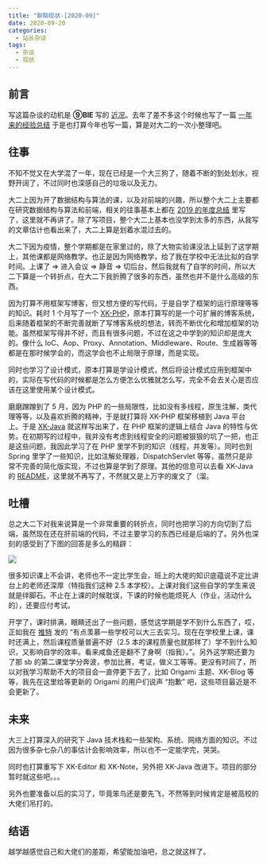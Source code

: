 ```yaml
---
title: "聊聊现状-[2020-09]"
date: 2020-09-20
categories:
  - 站长杂谈
tags:
  - 杂谈
  - 现状
---
```


## 前言

写这篇杂谈的动机是 **⑨BIE** 写的 [近况](https://9bie.org/index.php/archives/671/)。去年了差不多这个时候也写了一篇 [一年来的经验总结](https://blog.ixk.me/summary-of-experience-over-the-past-year.html) 于是也打算今年也写一篇，算是对大二的一次小整理吧。

## 往事

不知不觉又在大学混了一年，现在已经是一个大三狗了，随着不断的到处划水，视野开阔了，不过同时也深感自己的垃圾以及无力。

大二上因为开了数据结构与算法的课，以及对前端的兴趣，所以整个大二上主要都在研究数据结构与算法和前端，相关的往事基本上都在 [2019 的年度总结](https://blog.ixk.me/my-blog-2019-year-end-summary.html) 里写了，这里就不再讲了。除了写项目，整个大二上基本也没学到太多的东西，从我写的文章估计也看出来了，大二上算是划着水混过去的。

大二下因为疫情，整个学期都是在家里过的，除了大物实验课没法上延到了这学期上，其他课都是网络教学。也正是因为网络教学，给了我在学校中无法比拟的自学时间。上课了 => 进入会议 => 静音 => 切后台，然后我就有了自学的时间，所以大二下算是一个转折点，在大二下我折腾了很多的东西，虽然也并不是什么高级的东西。

因为打算不用框架写博客，但又想方便的写代码，于是自学了框架的运行原理等等的知识。耗时 1 个月写了一个 [XK-PHP](https://github.com/syfxlin/xkphp)，原本打算写的是一个可扩展的博客系统，后来随着框架的不断完善就断了写博客系统的想法，转而不断优化和增加框架的功能。虽然框架写得并不好，而且有很多问题，不过在这之中学到的知识却是庞大的。像什么 IoC、Aop、Proxy、Annotation、Middleware、Route、生成器等等都是在那时候学会的，而这学会也不止局限于原理，而是实现。

同时也学习了设计模式，原本打算是学设计模式，然后将设计模式应用到框架中的，实际在写代码的时候都是怎么方便怎么优雅就怎么写，完全不会去关心是否应该在这里使用某个设计模式。

磨磨蹭蹭到了 5 月，因为 PHP 的一些局限性，比如没有多线程，原生注解，类代理等等，以及喜欢折腾的精神，于是就打算将 XK-PHP 框架移植到 Java 平台上。于是 [XK-Java](https://github.com/syfxlin/xkjava) 就这样写出来了，在 PHP 框架的逻辑上结合 Java 的特性与优势。在初期写的过程中，我并没有考虑到线程安全的问题被狠狠的坑了一把，也正是这些问题，我因此学习了在 PHP 里学不到的知识（线程，并发等）。同时也到 Spring 里学了一些知识，比如注解处理器，DispatchServlet 等等，虽然只是非常不完善的简化版实现，不过也算是学到了原理。其他的信息可以去看 XK-Java 的 [README](https://github.com/syfxlin/xkjava#readme)，这里就不再写了，不然就又是上万字的废文了（溜。

## 吐槽

总之大二下对我来说算是一个非常重要的转折点，同时也把学习的方向切到了后端，虽然现在还在肝前端的代码，不过主要学习的东西已经是后端的了。另外也深刻的感受到了下图的回答是多么的精辟：

![](./20200920203300.jpg)

很多知识课上不会讲，老师也不一定比学生会，班上的大佬的知识底蕴说不定比讲台上的老师还深厚（特指我们这种 2.5 本学校）。上课对我们这些自学的学生来说就是绊脚石。不止在上课的时候耽误，下课的时候也能烦死人（作业，活动什么的），还要应付考试。

开学了，课时排满，眼睛还出了一些问题，感觉这学期是学不到什么东西了，哎，正如我在 [推特](https://twitter.com/syfxlin/status/1306440740218703873) 发的 “有点羡慕一些学校可以大三去实习。现在在学校里上课，课时还满上，然后课程质量普遍不好（2.5 本的课程质量也就那样了）学不到什么知识，又影响自学的效率。看来咸鱼还是翻不了身啊（指我）。”。另外这学期还要为了那 sb 的第二课堂学分奔波，参加比赛，考证，做义工等等。更没有时间了，所以对我学习帮助不大的项目会一直停更下去了，比如 Origami 主题、XK-Blog 等等，我先在这里给等更新的 Origami 的用户们说声 “抱歉” 吧，这些项目最近是不会更新了。

## 未来

大三上打算深入的研究下 Java 技术栈和一些架构、系统、网络方面的知识。不过因为很多杂七杂八的事估计会影响效率，所以也不一定能学完，哭哭。

同时也打算重写下 XK-Editor 和 XK-Note，另外把 XK-Java 改进下。项目的部分暂时就这些吧。。。

另外也要准备以后的实习了，毕竟笨鸟还是要先飞，不然等到时候肯定是被高校的大佬们吊打的。

## 结语

越学越感觉自己和大佬们的差距，希望能加油吧，总之就这样了。
